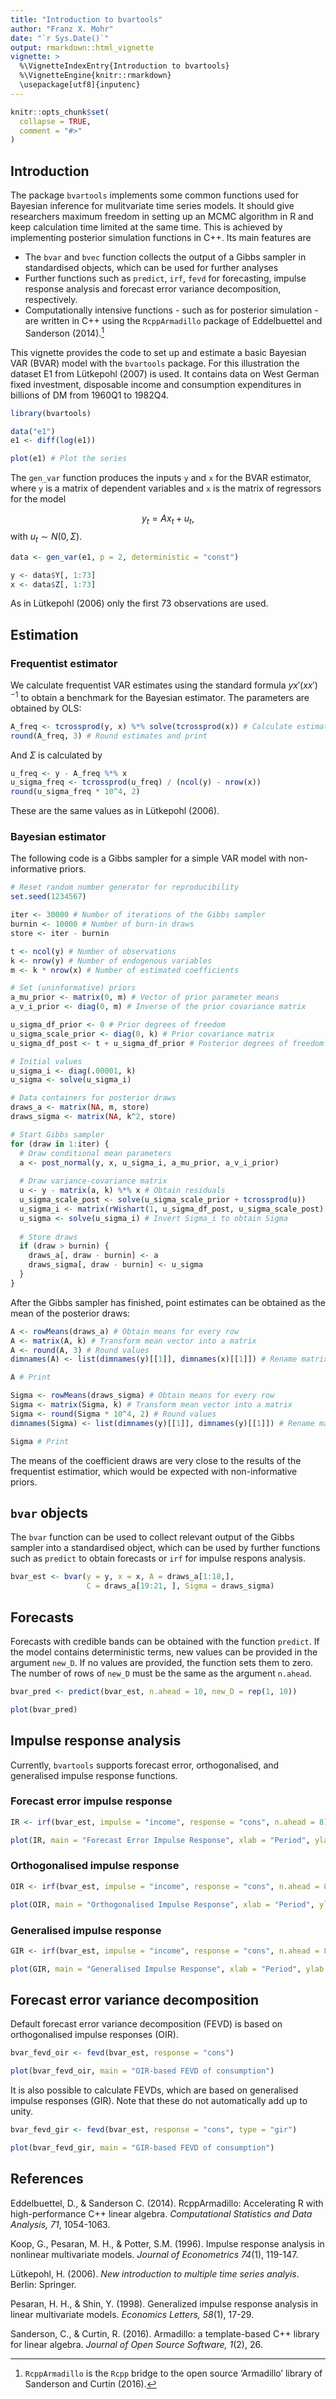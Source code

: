 ```yaml
---
title: "Introduction to bvartools"
author: "Franz X. Mohr"
date: "`r Sys.Date()`"
output: rmarkdown::html_vignette
vignette: >
  %\VignetteIndexEntry{Introduction to bvartools}
  %\VignetteEngine{knitr::rmarkdown}
  \usepackage[utf8]{inputenc}
---
```


```r
knitr::opts_chunk$set(
  collapse = TRUE,
  comment = "#>"
)
```

## Introduction

The package `bvartools` implements some common functions used for Bayesian inference for mulitvariate time series models. It should give researchers maximum freedom in setting up an MCMC algorithm in R and keep calculation time limited at the same time. This is achieved by implementing posterior simulation functions in C++. Its main features are

-   The `bvar` and `bvec` function collects the output of a Gibbs sampler in standardised objects, which can be used for further analyses
-   Further functions such as `predict`, `irf`, `fevd` for forecasting, impulse response analysis and forecast error variance decomposition, respectively.
- Computationally intensive functions - such as for posterior simulation - are written in C++ using the `RcppArmadillo` package of Eddelbuettel and Sanderson (2014).[^cpp]

This vignette provides the code to set up and estimate a basic Bayesian VAR (BVAR) model with the `bvartools` package. For this illustration the dataset E1 from Lütkepohl (2007) is used. It contains data on West German fixed investment, disposable income and consumption expenditures in billions of DM from 1960Q1 to 1982Q4.

```r
library(bvartools)

data("e1")
e1 <- diff(log(e1))

plot(e1) # Plot the series
```

The `gen_var` function produces the inputs `y` and `x` for the BVAR estimator, where `y` is a matrix of dependent variables and `x` is the matrix of regressors for the model

$$y_t = A x_t + u_t,$$
with $u_t \sim N(0, \Sigma)$.

```r
data <- gen_var(e1, p = 2, deterministic = "const")

y <- data$Y[, 1:73]
x <- data$Z[, 1:73]
```

As in Lütkepohl (2006) only the first 73 observations are used.

## Estimation

### Frequentist estimator

We calculate frequentist VAR estimates using the standard formula $y x' (x x')^{-1}$ to obtain a benchmark for the Bayesian estimator. The parameters are obtained by OLS:

```r
A_freq <- tcrossprod(y, x) %*% solve(tcrossprod(x)) # Calculate estimates
round(A_freq, 3) # Round estimates and print
```

And $\Sigma$ is calculated by

```r
u_freq <- y - A_freq %*% x
u_sigma_freq <- tcrossprod(u_freq) / (ncol(y) - nrow(x))
round(u_sigma_freq * 10^4, 2)
```

These are the same values as in Lütkepohl (2006).

### Bayesian estimator

The following code is a Gibbs sampler for a simple VAR model with non-informative priors.

```r
# Reset random number generator for reproducibility
set.seed(1234567)

iter <- 30000 # Number of iterations of the Gibbs sampler
burnin <- 10000 # Number of burn-in draws
store <- iter - burnin

t <- ncol(y) # Number of observations
k <- nrow(y) # Number of endogenous variables
m <- k * nrow(x) # Number of estimated coefficients

# Set (uninformative) priors
a_mu_prior <- matrix(0, m) # Vector of prior parameter means
a_v_i_prior <- diag(0, m) # Inverse of the prior covariance matrix

u_sigma_df_prior <- 0 # Prior degrees of freedom
u_sigma_scale_prior <- diag(0, k) # Prior covariance matrix
u_sigma_df_post <- t + u_sigma_df_prior # Posterior degrees of freedom

# Initial values
u_sigma_i <- diag(.00001, k)
u_sigma <- solve(u_sigma_i)

# Data containers for posterior draws
draws_a <- matrix(NA, m, store)
draws_sigma <- matrix(NA, k^2, store)

# Start Gibbs sampler
for (draw in 1:iter) {
  # Draw conditional mean parameters
  a <- post_normal(y, x, u_sigma_i, a_mu_prior, a_v_i_prior)
  
  # Draw variance-covariance matrix
  u <- y - matrix(a, k) %*% x # Obtain residuals
  u_sigma_scale_post <- solve(u_sigma_scale_prior + tcrossprod(u))
  u_sigma_i <- matrix(rWishart(1, u_sigma_df_post, u_sigma_scale_post)[,, 1], k)
  u_sigma <- solve(u_sigma_i) # Invert Sigma_i to obtain Sigma
  
  # Store draws
  if (draw > burnin) {
    draws_a[, draw - burnin] <- a
    draws_sigma[, draw - burnin] <- u_sigma
  }
}
```

After the Gibbs sampler has finished, point estimates can be obtained as the mean of the posterior draws:

```r
A <- rowMeans(draws_a) # Obtain means for every row
A <- matrix(A, k) # Transform mean vector into a matrix
A <- round(A, 3) # Round values
dimnames(A) <- list(dimnames(y)[[1]], dimnames(x)[[1]]) # Rename matrix dimensions

A # Print
```

```r
Sigma <- rowMeans(draws_sigma) # Obtain means for every row
Sigma <- matrix(Sigma, k) # Transform mean vector into a matrix
Sigma <- round(Sigma * 10^4, 2) # Round values
dimnames(Sigma) <- list(dimnames(y)[[1]], dimnames(y)[[1]]) # Rename matrix dimensions

Sigma # Print
```

The means of the coefficient draws are very close to the results of the frequentist estimatior, which would be expected with non-informative priors.

## `bvar` objects

The `bvar` function can be used to collect relevant output of the Gibbs sampler into a standardised object, which can be used by further functions such as `predict` to obtain forecasts or `irf` for impulse respons analysis.

```r
bvar_est <- bvar(y = y, x = x, A = draws_a[1:18,],
                 C = draws_a[19:21, ], Sigma = draws_sigma)
```

## Forecasts

Forecasts with credible bands can be obtained with the function `predict`. If the model contains deterministic terms, new values can be provided in the argument `new_D`. If no values are provided, the function sets them to zero. The number of rows of `new_D` must be the same as the argument `n.ahead`.

```r
bvar_pred <- predict(bvar_est, n.ahead = 10, new_D = rep(1, 10))

plot(bvar_pred)
```

## Impulse response analysis

Currently, `bvartools` supports forecast error, orthogonalised, and generalised impulse response functions.

### Forecast error impulse response

```r
IR <- irf(bvar_est, impulse = "income", response = "cons", n.ahead = 8)

plot(IR, main = "Forecast Error Impulse Response", xlab = "Period", ylab = "Response")
```

### Orthogonalised impulse response

```r
OIR <- irf(bvar_est, impulse = "income", response = "cons", n.ahead = 8, type = "oir")

plot(OIR, main = "Orthogonalised Impulse Response", xlab = "Period", ylab = "Response")
```

### Generalised impulse response

```r
GIR <- irf(bvar_est, impulse = "income", response = "cons", n.ahead = 8, type = "gir")

plot(GIR, main = "Generalised Impulse Response", xlab = "Period", ylab = "Response")
```

## Forecast error variance decomposition

Default forecast error variance decomposition (FEVD) is based on orthogonalised impulse responses (OIR).

```r
bvar_fevd_oir <- fevd(bvar_est, response = "cons")

plot(bvar_fevd_oir, main = "OIR-based FEVD of consumption")
```

It is also possible to calculate FEVDs, which are based on generalised impulse responses (GIR). Note that these do not automatically add up to unity.

```r
bvar_fevd_gir <- fevd(bvar_est, response = "cons", type = "gir")

plot(bvar_fevd_gir, main = "GIR-based FEVD of consumption")
```


## References

Eddelbuettel, D., & Sanderson C. (2014). RcppArmadillo: Accelerating R with high-performance C++ linear algebra. *Computational Statistics and Data Analysis, 71*, 1054-1063.

Koop, G., Pesaran, M. H., & Potter, S.M. (1996). Impulse response analysis in nonlinear multivariate models. *Journal of Econometrics 74*(1), 119-147.

Lütkepohl, H. (2006). *New introduction to multiple time series analyis*. Berlin: Springer.

Pesaran, H. H., & Shin, Y. (1998). Generalized impulse response analysis in linear multivariate models. *Economics Letters, 58*(1), 17-29.

Sanderson, C., & Curtin, R. (2016). Armadillo: a template-based C++ library for linear algebra. *Journal of Open Source Software, 1*(2), 26.

[^cpp]: `RcppArmadillo` is the `Rcpp` bridge to the open source 'Armadillo' library of Sanderson and Curtin (2016).